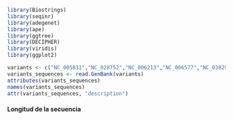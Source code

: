 
```r
library(Biostrings)
library(seqinr)
library(adegenet)
library(ape)
library(ggtree)
library(DECIPHER)
library(viridis)
library(ggplot2)

variants <- c("NC_005831","NC_028752","NC_006213","NC_006577","NC_038294","NC_009019","NC_009020","JX513256","KF963233","PP754087","PP294547","PP294548", "PP294549","PP294550","PP294551","PP294552","PP294553","PP294555","PP298099","PP301082")
variants_sequences <- read.GenBank(variants)
attributes(variants_sequences)
names(variants_sequences)
attr(variants_sequences, "description")
```

#### Longitud de la secuencia
```r
```
